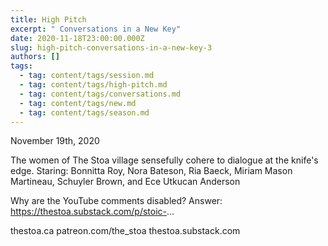 ```yaml
---
title: High Pitch
excerpt: " Conversations in a New Key"
date: 2020-11-18T23:00:00.000Z
slug: high-pitch-conversations-in-a-new-key-3
authors: []
tags:
  - tag: content/tags/session.md
  - tag: content/tags/high-pitch.md
  - tag: content/tags/conversations.md
  - tag: content/tags/new.md
  - tag: content/tags/season.md
---
```


November 19th, 2020

The women of The Stoa village sensefully cohere to dialogue at the knife's edge. Staring: Bonnitta Roy, Nora Bateson, Ria Baeck, Miriam Mason Martineau, Schuyler Brown, and Ece Utkucan Anderson

Why are the YouTube comments disabled? Answer: https://thestoa.substack.com/p/stoic-...

thestoa.ca
patreon.com/the_stoa
thestoa.substack.com
